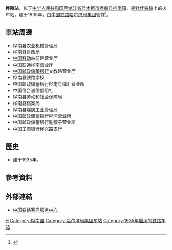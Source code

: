 {{Infobox China railway station
|车站名称 = 桦南站
|图片 = 
|图片介绍 = 
|其他名称 = 千振站、湖南营站
|车站拼音 = Huanan
|英文名称 = Huanan Railway Station
|车站代码 = 61376
|电报码 = HNB
|拼音码 = HNA
|车站位置 = [[黑龙江省|黑龙江省]][[佳木斯市|佳木斯市]][[桦南县|桦南县]][[桦南镇|桦南镇]]
|归属 = [[中国铁路哈尔滨局集团|中国铁路哈尔滨局集团]]
|坐标 = 
|线路 = [[牡佳铁路|牡佳铁路]]
|车站等级 = [[三等站_(中铁)|三等站]]
|月台数目 = 
|站台面 = 
|股道数目 = 
|网站 = 
}}
'''桦南站'''，位于[[中华人民共和国|中华人民共和国]][[黑龙江省|黑龙江省]][[佳木斯市|佳木斯市]][[桦南县|桦南县]][[桦南镇|桦南镇]]，是[[牡佳铁路|牡佳铁路]]上的火车站，建于1935年，由[[中国铁路哈尔滨局集团|中国铁路哈尔滨局集团]]管辖<ref>{{Cite web|title=桦南火车站介绍|url=http://search.huochepiao.com/huochezhan/jieshao/656.htm|accessdate=2017-02-20|archive-url=https://web.archive.org/web/20160802040144/http://search.huochepiao.com/huochezhan/jieshao/656.htm|archive-date=2016-08-02|dead-url=no}}</ref>。

==車站周邊==
* 桦南县农业机械管理局
* 桦南县财政局
* [[中国移动|中国移动]]站前路营业厅
* [[中国联通|中国联通]]桦南营业厅
* [[中国邮政储蓄银行|中国邮政储蓄银行]]文教路营业厅
* 桦南县铁路学校
* 中国邮政储蓄银行桦南县储汇营业所
* 中国信合诚信信用社
* 桦南县劳动和社会保障局
* 桦南县档案局
* 桦南县煤炭工业管理局
* 中国邮政储蓄银行柳河营业所
* 中国邮政储蓄银行驼腰子营业所
* [[中国工商银行|中国工商银行]]桦兴路支行

==歷史==
* 建于1935年。
==參考資料==
{{reflist}}
==外部連結==
* [http://www.12306.cn/mormhweb/ 中国铁路客户服务中心] {{Wayback|url=http://www.12306.cn/mormhweb/ |date=20180205163941 }}
{{China-rail-stub}}
{{图佳铁路}}
[[Category:佳木斯市铁路车站|H]]
[[Category:桦南县|Category:桦南县]]
[[Category:哈尔滨局集团车站|Category:哈尔滨局集团车站]]
[[Category:1935年启用的铁路车站|Category:1935年启用的铁路车站]]